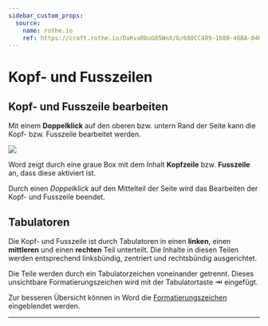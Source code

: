 ```yaml
---
sidebar_custom_props:
  source:
    name: rothe.io
    ref: https://craft.rothe.io/DaKvaRbuG85WnX/b/688CC489-1680-46BA-8466-90BB3B353C56/2.3-%E2%80%94-Kopf--und-Fusszeile
---
```


# Kopf- und Fusszeilen

## Kopf- und Fusszeile bearbeiten
Mit einem __Doppelklick__ auf den oberen bzw. untern Rand der Seite kann die Kopf- bzw. Fusszeile bearbeitet werden.

![](img/word-footer.jpg)

Word zeigt durch eine graue Box mit dem Inhalt __Kopfzeile__ bzw. __Fusszeile__ an, dass diese aktiviert ist.

Durch einen _Doppelklick_ auf den Mittelteil der Seite wird das Bearbeiten der Kopf- und Fusszeile beendet.

## Tabulatoren
Die Kopf- und Fusszeile ist durch Tabulatoren in einen **linken**, einen **mittleren** und einen **rechten** Teil unterteilt. Die Inhalte in diesen Teilen werden entsprechend linksbündig, zentriert und rechtsbündig ausgerichtet.

Die Teile werden durch ein Tabulatorzeichen voneinander getrennt. Dieses unsichtbare Formatierungszeichen wird mit der Tabulatortaste __⇥__ eingefügt.

Zur besseren Übersicht können in Word die [Formatierungszeichen](Formatierungszeichen) eingeblendet werden.

---